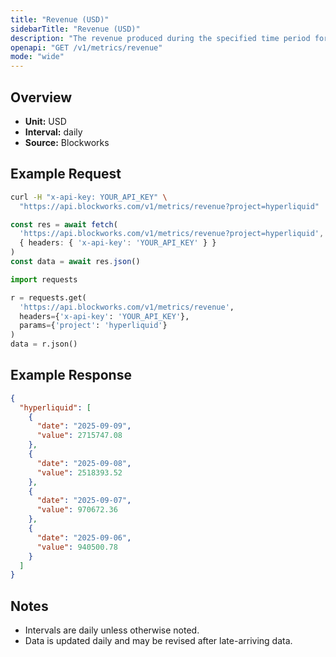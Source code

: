 ```yaml
---
title: "Revenue (USD)"
sidebarTitle: "Revenue (USD)"
description: "The revenue produced during the specified time period for given project."
openapi: "GET /v1/metrics/revenue"
mode: "wide"
---
```


## Overview

- **Unit:** USD
- **Interval:** daily
- **Source:** Blockworks

## Example Request

<CodeGroup>

```bash cURL
curl -H "x-api-key: YOUR_API_KEY" \
  "https://api.blockworks.com/v1/metrics/revenue?project=hyperliquid"
```

```typescript TypeScript
const res = await fetch(
  'https://api.blockworks.com/v1/metrics/revenue?project=hyperliquid',
  { headers: { 'x-api-key': 'YOUR_API_KEY' } }
)
const data = await res.json()
```

```python Python
import requests

r = requests.get(
  'https://api.blockworks.com/v1/metrics/revenue',
  headers={'x-api-key': 'YOUR_API_KEY'},
  params={'project': 'hyperliquid'}
)
data = r.json()
```

</CodeGroup>

## Example Response

```json
{
  "hyperliquid": [
    {
      "date": "2025-09-09",
      "value": 2715747.08
    },
    {
      "date": "2025-09-08",
      "value": 2518393.52
    },
    {
      "date": "2025-09-07",
      "value": 970672.36
    },
    {
      "date": "2025-09-06",
      "value": 940500.78
    }
  ]
}
```

## Notes
- Intervals are daily unless otherwise noted.
- Data is updated daily and may be revised after late-arriving data.